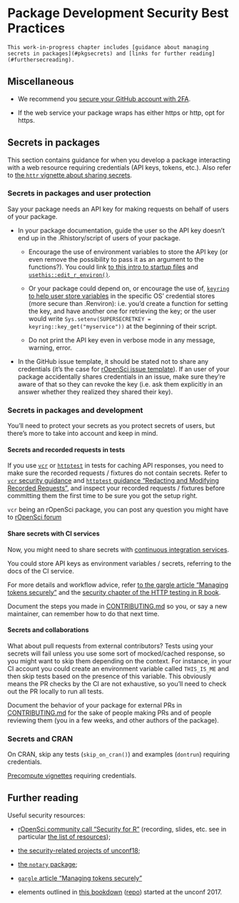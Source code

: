 # Package Development Security Best Practices

```block
This work-in-progress chapter includes [guidance about managing secrets in packages](#pkgsecrets) and [links for further reading](#furthersecreading).
```

## Miscellaneous

* We recommend you [secure your GitHub account with 2FA](https://help.github.com/articles/securing-your-account-with-two-factor-authentication-2fa/).

* If the web service your package wraps has either https or http, opt for https.

## Secrets in packages {#pkgsecrets}

This section contains guidance for when you develop a package interacting with a web resource requiring credentials (API keys, tokens, etc.). Also refer to [the `httr` vignette about sharing secrets](https://httr.r-lib.org/articles/secrets.html).

### Secrets in packages and user protection

Say your package needs an API key for making requests on behalf of users of your package.

* In your package documentation, guide the user so the API key doesn't end up in the .Rhistory/script of users of your package.

    * Encourage the use of environment variables to store the API key (or even remove the possibility to pass it as an argument to the functions?). You could link [to this intro to startup files](https://rstats.wtf/r-startup.html) and [`usethis::edit_r_environ()`](https://usethis.r-lib.org/reference/edit.html).
    
    * Or your package could depend on, or encourage the use of, [`keyring` to help user store variables](https://github.com/r-lib/keyring#readme) in the specific OS' credential stores (more secure than .Renviron): i.e. you'd create a function for setting the key, and have another one for retrieving the key; or the user would write `Sys.setenv(SUPERSECRETKEY = keyring::key_get("myservice"))` at the beginning of their script.
    
    * Do not print the API key even in verbose mode in any message, warning, error.

* In the GitHub issue template, it should be stated not to share any credentials (it's the case for [rOpenSci issue template](https://docs.ropensci.org/rodev/reference/use_ro_github.html)). If an user of your package accidentally shares credentials in an issue, make sure they're aware of that so they can revoke the key (i.e. ask them explicitly in an answer whether they realized they shared their key).

### Secrets in packages and development

You'll need to protect your secrets as you protect secrets of users, but there's more to take into account and keep in mind.

#### Secrets and recorded requests in tests

If you use [`vcr`](https://docs.ropensci.org/vcr/) or [`httptest`](https://enpiar.com/r/httptest/) in tests for caching API responses, you need to make sure the recorded requests / fixtures do not contain secrets. Refer to [`vcr` security guidance](https://books.ropensci.org/http-testing/security.html) and [`httptest` guidance "Redacting and Modifying Recorded Requests"](https://enpiar.com/r/httptest/articles/redacting.html), and inspect your recorded requests / fixtures before committing them the first time to be sure you got the setup right.

`vcr` being an rOpenSci package, you can post any question you might have to [rOpenSci forum](https://discuss.ropensci.org/)

#### Share secrets with CI services

Now, you might need to share secrets with [continuous integration services](#ci).

You could store API keys as environment variables / secrets, referring to the docs of the CI service.

For more details and workflow advice, refer [to the gargle article "Managing tokens securely"](gargle.r-lib.org/articles/articles/managing-tokens-securely.html) and the [security chapter of the HTTP testing in R book](https://books.ropensci.org/http-testing/security-chapter.html).

Document the steps you made in [CONTRIBUTING.md](#friendlyfiles) so you, or say a new maintainer, can remember how to do that next time.

#### Secrets and collaborations

What about pull requests from external contributors? Tests using your secrets will fail unless you use some sort of mocked/cached response, so you might want to skip them depending on the context. For instance, in your CI account you could create an environment variable called `THIS_IS_ME` and then skip tests based on the presence of this variable. This obviously means the PR checks by the CI are not exhaustive, so you'll need to check out the PR locally to run all tests.

Document the behavior of your package for external PRs in [CONTRIBUTING.md](#friendlyfiles) for the sake of people making PRs and of people reviewing them (you in a few weeks, and other authors of the package).

### Secrets and CRAN

On CRAN, skip any tests (`skip_on_cran()`) and examples (`dontrun`) requiring credentials.

[Precompute vignettes](https://ropensci.org/technotes/2019/12/08/precompute-vignettes/) requiring credentials.

## Further reading {#furthersecreading}

Useful security resources:

* [rOpenSci community call "Security for R"](https://ropensci.org/commcalls/2019-05-07/) (recording, slides, etc. see in particular [the list of resources](https://ropensci.org/blog/2019/04/09/commcall-may2019/#resources));

* [the security-related projects of unconf18](https://ropensci.org/blog/2018/06/06/unconf18_recap_2/);

* [the `notary` package](https://ropensci.org/blog/2017/07/25/notary/);

* [`gargle` article "Managing tokens securely"](gargle.r-lib.org/articles/articles/managing-tokens-securely.html)

* elements outlined in [this bookdown](https://ropenscilabs.github.io/r-security-practices/) ([repo](https://github.com/ropenscilabs/r-security-practices)) started at the unconf 2017.
